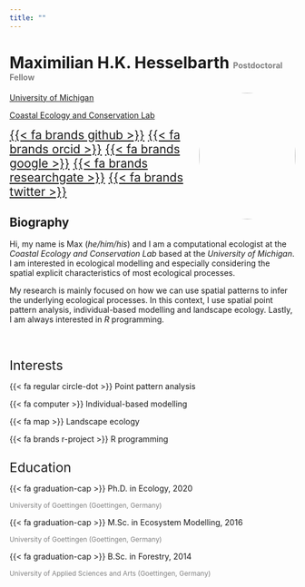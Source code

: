 ```yaml
---
title: ""
---
```


# Maximilian H.K. Hesselbarth <span style="color:grey;font-size:50%;"> Postdoctoral Fellow </span>

<img src="images/portrait.jpg" style="width:170px; height:223px; border-radius:50%; float:right;">

[University of Michigan](https://lsa.umich.edu/eeb)

[Coastal Ecology and Conservation Lab](https://www.jacoballgeier.com)

<span style="font-size:150%"> [{{< fa brands github >}}](https://github.com/mhesselbarth) </span>
<span style="font-size:150%"> [{{< fa brands orcid >}}](https://orcid.org/0000-0003-1125-9918) </span>
<span style="font-size:150%"> [{{< fa brands google >}}](https://scholar.google.com/citations?hl=en&user=PNMHIXAAAAAJ) </span>
<span style="font-size:150%"> [{{< fa brands researchgate >}}](https://www.researchgate.net/profile/Maximilian_Hesselbarth) </span>
<span style="font-size:150%"> [{{< fa brands twitter >}}](https://twitter.com/mhkhesselbarth) </span>

## Biography

Hi, my name is Max (_he/him/his_) and I am a computational ecologist at the _Coastal Ecology and Conservation Lab_ based at the _University of Michigan_. I am interested in ecological modelling and especially considering the spatial explicit characteristics of most ecological processes.

My research is mainly focused on how we can use spatial patterns to infer the underlying ecological processes. In this context, I use spatial point pattern analysis, individual-based modelling and landscape ecology. Lastly, I am always interested in _R_ programming.

<br>

<div class="row">
  <div class="column">
  
  <span style="font-size:165%"> Interests 
    
  {{< fa regular circle-dot >}} Point pattern analysis
  
  {{< fa computer >}} Individual-based modelling
    
  {{< fa map >}} Landscape ecology
    
  {{< fa brands r-project >}} R programming
  
  </div>
  
  <div class="column">
  
  <span style="font-size:165%"> Education 

  {{< fa graduation-cap >}} Ph.D. in Ecology, 2020 
  
  <span style="color:grey;font-size:85%"> University of Goettingen (Goettingen, Germany) </span>

  {{< fa graduation-cap >}} M.Sc. in Ecosystem Modelling, 2016 
  
  <span style="color:grey;font-size:85%"> University of Goettingen (Goettingen, Germany) </span>

  {{< fa graduation-cap >}} B.Sc. in Forestry, 2014 
  
  <span style="color:grey;font-size:85%"> University of Applied Sciences and Arts (Goettingen, Germany) </span>

  </div>
</div>

